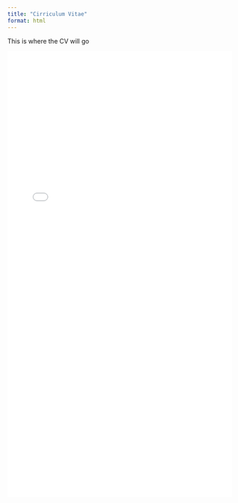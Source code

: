 ```yaml
---
title: "Cirriculum Vitae"
format: html
---
```


This is where the CV will go

![](cv-template.pdf){width=100%
height=1000px}